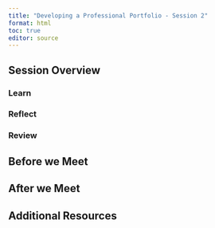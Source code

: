```yaml
---
title: "Developing a Professional Portfolio - Session 2"
format: html
toc: true
editor: source
---
```

## Session Overview

### Learn
### Reflect
### Review

## Before we Meet

## After we Meet

## Additional Resources
